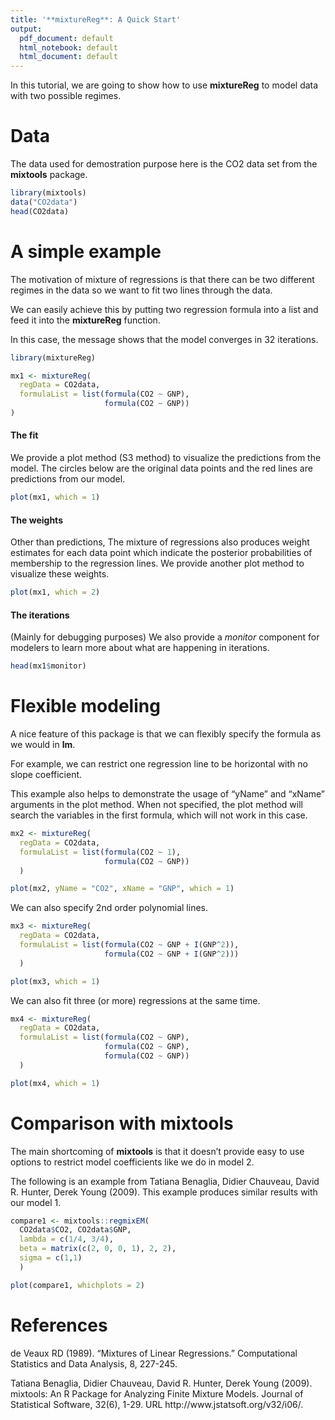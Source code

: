 ```yaml
---
title: '**mixtureReg**: A Quick Start'
output:
  pdf_document: default
  html_notebook: default
  html_document: default
---
```


In this tutorial, we are going to show how to use **mixtureReg** to model data with two possible regimes.

# Data
The data used for demostration purpose here is the CO2 data set from the **mixtools** package.
```r
library(mixtools)
data("CO2data")
head(CO2data)
```


# A simple example
The motivation of mixture of regressions is that there can be two different regimes in the data so we want to fit two lines through the data.

We can easily achieve this by putting two regression formula into a list and feed it into the **mixtureReg** function.

In this case, the message shows that the model converges in 32 iterations.

```r
library(mixtureReg)

mx1 <- mixtureReg(
  regData = CO2data,
  formulaList = list(formula(CO2 ~ GNP),
                     formula(CO2 ~ GNP))
)
```

#### The fit
We provide a plot method (S3 method) to visualize the predictions from the model.
The circles below are the original data points and the red lines are predictions from our model.
```r
plot(mx1, which = 1)
```

#### The weights
Other than predictions, The mixture of regressions also produces weight estimates for each data point which indicate the posterior probabilities of membership to the regression lines.
We provide another plot method to visualize these weights.

```r
plot(mx1, which = 2)
```

#### The iterations
(Mainly for debugging purposes) We also provide a *monitor* component for modelers to learn more about what are happening in iterations.

```r
head(mx1$monitor)
```


# Flexible modeling
A nice feature of this package is that we can flexibly specify the formula as we would in **lm**.

For example, we can restrict one regression line to be horizontal with no slope coefficient.

This example also helps to demonstrate the usage of "yName" and "xName" arguments in the plot method.
When not specified, the plot method will search the variables in the first formula, which will not work in this case.

```r
mx2 <- mixtureReg(
  regData = CO2data,
  formulaList = list(formula(CO2 ~ 1),
                     formula(CO2 ~ GNP))
  )

plot(mx2, yName = "CO2", xName = "GNP", which = 1)
```

We can also specify 2nd order polynomial lines.
```r
mx3 <- mixtureReg(
  regData = CO2data,
  formulaList = list(formula(CO2 ~ GNP + I(GNP^2)),
                     formula(CO2 ~ GNP + I(GNP^2)))
  )

plot(mx3, which = 1)
```

We can also fit three (or more) regressions at the same time.
```r
mx4 <- mixtureReg(
  regData = CO2data,
  formulaList = list(formula(CO2 ~ GNP),
                     formula(CO2 ~ GNP),
                     formula(CO2 ~ GNP))
  )

plot(mx4, which = 1)
```

# Comparison with **mixtools**
The main shortcoming of **mixtools** is that it doesn't provide easy to use options to restrict model coefficients like we do in model 2.

The following is an example from Tatiana Benaglia, Didier Chauveau, David R. Hunter, Derek Young (2009).
This example produces similar results with our model 1.

```r
compare1 <- mixtools::regmixEM(
  CO2data$CO2, CO2data$GNP,
  lambda = c(1/4, 3/4),
  beta = matrix(c(2, 0, 0, 1), 2, 2),
  sigma = c(1,1)
  )

plot(compare1, whichplots = 2)
```

# References

de Veaux RD (1989). "Mixtures of Linear Regressions." Computational Statistics and Data Analysis, 8, 227-245.

Tatiana Benaglia, Didier Chauveau, David R. Hunter, Derek Young (2009). mixtools: An R Package for Analyzing Finite Mixture Models. Journal of Statistical Software, 32(6), 1-29. URL http://www.jstatsoft.org/v32/i06/.